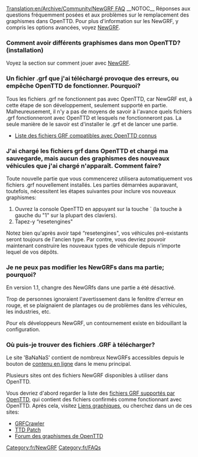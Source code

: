 [[Translation:en/Archive/Community/NewGRF FAQ]]
{{fr/MenuFAQ}}
{{fr/Disponibilité|0.4}}
__NOTOC__
Réponses aux questions fréquemment posées et aux problèmes sur le remplacement des graphismes dans OpenTTD. Pour plus d'information sur les NewGRF, y compris les options avancées, voyez [[fr/Manual/NewGRF|NewGRF]].

===Comment avoir différents graphismes dans mon OpenTTD? (installation)===
Voyez la section sur comment jouer avec [[fr/Manual/NewGRF|NewGRF]].

===Un fichier .grf que j'ai téléchargé provoque des erreurs, ou empêche OpenTTD de fonctionner. Pourquoi?===

Tous les fichiers .grf ne fonctionnent pas avec OpenTTD, car NewGRF est, à cette étape de son développement, seulement supporté en partie. Malheureusement, il n'y a pas de moyens de savoir à l'avance quels fichiers .grf fonctionneront avec OpenTTD et lesquels ne fonctionneront pas. La seule manière de le savoir est d'installer le .grf et de lancer une partie.

* [[fr/Community/NewGRF/Main Page|Liste des fichiers GRF compatibles avec OpenTTD connus]]

===J'ai chargé les fichiers grf dans OpenTTD et chargé ma sauvegarde, mais aucun des graphismes des nouveaux véhicules que j'ai chargé n'apparaît. Comment faire?===

Toute nouvelle partie que vous commencerez utilisera automatiquement vos fichiers .grf nouvellement installés. Les parties démarrées auparavant, toutefois, nécessitent les étapes suivantes pour inclure vos nouveaux graphismes:

# Ouvrez la console OpenTTD en appuyant sur la touche ` (la touche à gauche du "1" sur la plupart des claviers).
# Tapez-y “resetengines"

Notez bien qu'après avoir tapé “resetengines", vos véhicules pré-existants seront toujours de l'ancien type. Par contre, vous devriez pouvoir maintenant construire les nouveaux types de véhicule depuis n'importe lequel de vos dépôts.

===Je ne peux pas modifier les NewGRFs dans ma partie; pourquoi?===
En version 1.1, changre des NewGRfs dans une partie a été désactivé.

Trop de personnes ignoraient l'avertissement dans le fenêtre d'erreur en rouge, et se plaignaient de plantages ou de problèmes dans les véhicules, les industries, etc.

Pour els développeurs NewGRF, un contournement existe en bidouillant la configuration.


===Où puis-je trouver des fichiers .GRF à télécharger?===

Le site 'BaNaNaS' contient de nombreux NewGRFs accessibles depuis le bouton de [[fr/Manual/Contenu En-ligne|contenu en ligne]] dans le menu principal.

Plusieurs sites ont des fichiers NewGRF disponibles à utiliser dans OpenTTD.

Vous devriez d'abord regarder la liste des [[fr/Community/NewGRF/Main Page|fichiers GRF supportés par OpenTTD]], qui contient des fichiers confirmés comme fonctionnant avec OpenTTD. Après cela, visitez [[fr/Archive/Lists/Lien#Liens graphiques|Liens graphiques]], ou cherchez dans un de ces sites:

* [http://grfcrawler.tt-forums.net/ GRFCrawler]
* [http://www.ttdpatch.net/newgrf.html TTD Patch]
* [http://www.tt-forums.net/viewforum.php?f=36 Forum des graphismes de OpenTTD]

{{fr/Navbox NewGRF}}

[[Category:fr/NewGRF]]
[[Category:fr/FAQs]]